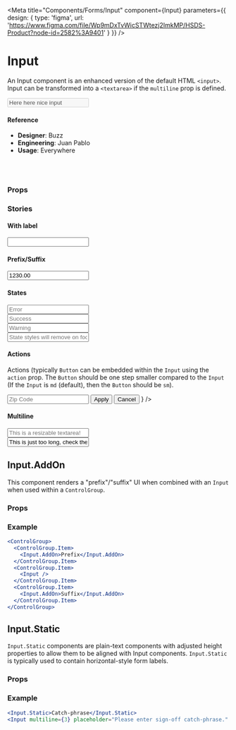 
<Meta
  title="Components/Forms/Input"
  component={Input}
  parameters={{
    design: {
      type: 'figma',
      url: 'https://www.figma.com/file/Wp9mDxTvWicSTWtezj2ImkMP/HSDS-Product?node-id=2582%3A9401'
    }
  }}
/>

# Input

An Input component is an enhanced version of the default HTML `<input>`. Input can be transformed into a `<textarea>` if the `multiline` prop is defined.

<Preview>
  <Story name="default">
    <Input 
      value="Here here nice input"
      placeholder="Something" 
      seamless={boolean('seamless', false)} 
      disabled={boolean('disabled', false)}/>
  </Story>
</Preview>

#### Reference

- **Designer**: Buzz
- **Engineering**: Juan Pablo
- **Usage**: Everywhere

<br />
<br />

### Props

<Props of={Input} />

### Stories

#### With label

<Preview>
  <Story name="With label">
    <Input
      label="Some label"
      helpText={text('helpText', 'Here you have some helpful text')}
      hintText={text('hintText', '')} />
  </Story>
</Preview>

#### Prefix/Suffix

<Preview>
  <Story name="Prefix/Suffix">
    <Input value="1230.00" inlinePrefix={text('inlinePrefix', '$')} inlineSuffix={text('inlineSuffix', '.00')} />
  </Story>
</Preview>

#### States

<Preview>
  <Story name="States">
    <div>
      <Input autoComplete="off" state="error" placeholder="Error" />
      <br />
      <Input
        autoComplete="off"
        state="success"
        placeholder="Success"
      />
      <br />
      <Input autoComplete="off" state="warning" placeholder="Warning" />
      <br />
      <Input
        autoComplete="off"
        state="warning"
        placeholder="State styles will remove on focus"
        removeStateStylesOnFocus
      />
    </div>
  </Story>
</Preview>

#### Actions

Actions (typically `Button` can be embedded within the `Input` using the `action` prop.
The `Button` should be one step smaller compared to the `Input` (If the `Input` is `md` (default), then the `Button` should be `sm`).

<Preview>
  <Story name="Actions">
    <Input
      label="Zip Code"
      name="zip"
      placeholder="Zip Code"
      type="text"
      action={
        <Flexy gap="xs">
          <Flexy.Item>
            <Button kind="primary" size="sm">
              Apply
            </Button>
          </Flexy.Item>
          <Flexy.Item>
            <Button kind="secondary" size="sm">
              Cancel
            </Button>
          </Flexy.Item>
        </Flexy>
      }
    />
  </Story>
</Preview>

#### Multiline

<Preview>
  <Story name="Multiline">
    <div>
      <Input
        multiline={3}
        resizable
        placeholder="This is a resizable textarea!"
      />
      <br/>
      <Input
        multiline={3}
        value="This is just too long, check the validator"
        placeholder="This is a resizable textarea!"
        withCharValidator={true}
        charValidatorLimit={10}
      />
    </div>
  </Story>
</Preview>

## Input.AddOn

This component renders a "prefix"/"suffix" UI when combined with an `Input` when used within a `ControlGroup`.

### Props

<Props of={Input.AddOn} />

### Example

```jsx
<ControlGroup>
  <ControlGroup.Item>
    <Input.AddOn>Prefix</Input.AddOn>
  </ControlGroup.Item>
  <ControlGroup.Item>
    <Input />
  </ControlGroup.Item>
  <ControlGroup.Item>
    <Input.AddOn>Suffix</Input.AddOn>
  </ControlGroup.Item>
</ControlGroup>
```

## Input.Static

`Input.Static` components are plain-text components with adjusted height properties to allow them to be aligned with Input components. `Input.Static` is typically used to contain horizontal-style form labels.

### Props

<Props of={Input.Static} />


### Example

```jsx
<Input.Static>Catch-phrase</Input.Static>
<Input multiline={3} placeholder="Please enter sign-off catch-phrase." autoFocus />
```